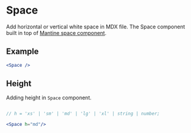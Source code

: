 # Space 

Add horizontal or vertical white space in MDX file. The Space component built in top of [Mantine space component](https://mantine.dev/core/space).
## Example

```jsx
<Space />
```
## Height

Adding height in `Space` component.

```jsx

// h = 'xs' | 'sm' | 'md' | 'lg' | 'xl' | string | number;

<Space h="md"/>

```
